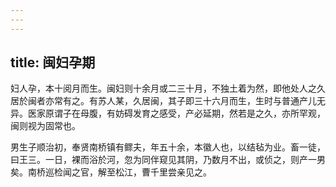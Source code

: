```yaml
---
---
---
```

title: 闽妇孕期
---



妇人孕，本十阅月而生。闽妇则十余月或二三十月，不独土着为然，即他处人之久居於闽者亦常有之。有苏人某，久居闽，其子即三十六月而生，生时与普通产儿无异。医家原谓子在母腹，有妨碍发育之感受，产必延期，然若是之久，亦所罕观，闽则视为固常也。

男生子顺治初，奉贤南桥镇有鳏夫，年五十余，本徽人也，以结毡为业。畜一徒，曰王三。一日，裸而浴於河，忽为同伴窥见其阴，乃数月不出，或侦之，则产一男矣。南桥巡检闻之官，解至松江，曹千里尝亲见之。